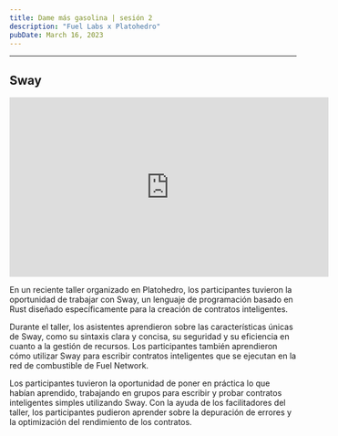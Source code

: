 ```yaml
---
title: Dame más gasolina | sesión 2
description: "Fuel Labs x Platohedro"
pubDate: March 16, 2023
---
```






---

<h2> Sway </h2>

<div> 
<iframe width="560" height="315" src="https://www.youtube.com/embed/6Y1n0JXEfqM" title="YouTube video player" frameborder="0" allow="accelerometer; autoplay; clipboard-write; encrypted-media; gyroscope; picture-in-picture; web-share" allowfullscreen></iframe>

En un reciente taller organizado en Platohedro, los participantes tuvieron la oportunidad de trabajar con Sway, un lenguaje de programación basado en Rust diseñado específicamente para la creación de contratos inteligentes.

Durante el taller, los asistentes aprendieron sobre las características únicas de Sway, como su sintaxis clara y concisa, su seguridad y su eficiencia en cuanto a la gestión de recursos. Los participantes también aprendieron cómo utilizar Sway para escribir contratos inteligentes que se ejecutan en la red de combustible de Fuel Network.

Los participantes tuvieron la oportunidad de poner en práctica lo que habían aprendido, trabajando en grupos para escribir y probar contratos inteligentes simples utilizando Sway. Con la ayuda de los facilitadores del taller, los participantes pudieron aprender sobre la depuración de errores y la optimización del rendimiento de los contratos.
</div>

